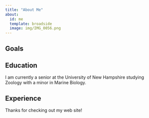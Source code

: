 ```yaml
---
title: "About Me"
about:
  id: me
  template: broadside
  image: img/IMG_0056.png
---
```


:::{#me}

## Goals

## Education
I am currently a senior at the University of New Hampshire studying Zoology with a minor in Marine Biology. 

## Experience

:::

Thanks for checking out my web site!
